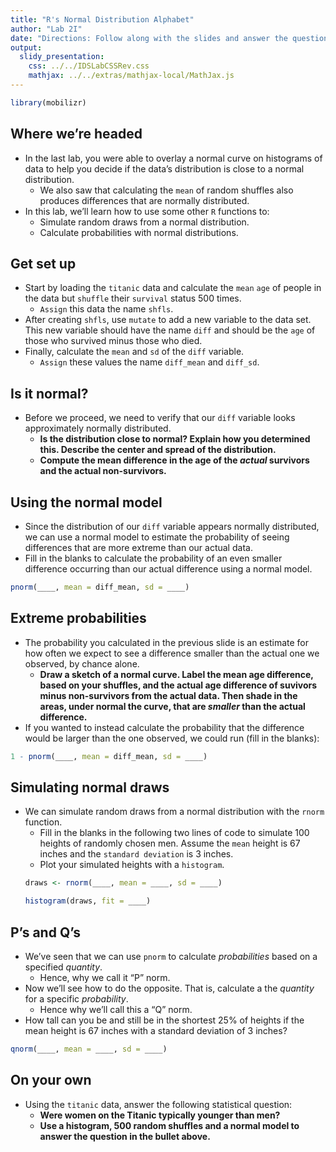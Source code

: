 ```yaml
---
title: "R's Normal Distribution Alphabet"
author: "Lab 2I"
date: "Directions: Follow along with the slides and answer the questions in **red** font in your journal."
output: 
  slidy_presentation: 
    css: ../../IDSLabCSSRev.css
    mathjax: ../../extras/mathjax-local/MathJax.js
---
```


```r
library(mobilizr)
```

## Where we're headed

- In the last lab, you were able to overlay a normal curve on histograms of data to help you decide if the data's distribution is close to a normal distribution.
    - We also saw that calculating the `mean` of random shuffles also produces differences that are normally distributed.
- In this lab, we'll learn how to use some other `R` functions to:
    - Simulate random draws from a normal distribution.
    - Calculate probabilities with normal distributions.


## Get set up

- Start by loading the `titanic` data and calculate the `mean` `age` of people in the data but `shuffle` their `survival` status 500 times.
    - `Assign` this data the name `shfls`.
- After creating `shfls`, use `mutate` to add a new variable to the data set. This new variable should have the name `diff` and should be the `age` of those who survived minus those who died.
- Finally, calculate the `mean` and `sd` of the `diff` variable.
    - `Assign` these values the name `diff_mean` and `diff_sd`.


## Is it normal?

- Before we proceed, we need to verify that our `diff` variable looks approximately normally distributed.
    - **Is the distribution close to normal? Explain how you determined this. Describe the center and spread of the distribution.**
    - **Compute the mean difference in the age of the _actual_ survivors and the actual non-survivors.**


## Using the normal model

- Since the distribution of our `diff` variable appears normally distributed, we can use a normal model to estimate the probability of seeing differences that are more extreme than our actual data.
- Fill in the blanks to calculate the probability of an even smaller difference occurring than our actual difference using a normal model.
```r
pnorm(____, mean = diff_mean, sd = ____)
```


## Extreme probabilities

- The probability you calculated in the previous slide is an estimate for how often we expect to see a difference smaller than the actual one we observed, by chance alone.
    - **Draw a sketch of a normal curve. Label the mean age difference, based on your shuffles, and the actual age difference of suvivors minus non-survivors from the actual data. Then shade in the areas, under normal the curve, that are _smaller_ than the actual difference.**
- If you wanted to instead calculate the probability that the difference would be larger than the one observed, we could run (fill in the blanks):
```r
1 - pnorm(____, mean = diff_mean, sd = ____)
```


## Simulating normal draws

- We can simulate random draws from a normal distribution with the `rnorm` function.
    - Fill in the blanks in the following two lines of code to simulate 100 heights of randomly chosen men. Assume the `mean` height is 67 inches and the `standard deviation` is 3 inches.  
    - Plot your simulated heights with a `histogram`.
```r
draws <- rnorm(____, mean = ____, sd = ____)
```
```r
histogram(draws, fit = ____)
```


## P's and Q's

- We've seen that we can use `pnorm` to calculate _probabilities_ based on a specified _quantity_.
    - Hence, why we call it "P" norm.
- Now we'll see how to do the opposite. That is, calculate a the _quantity_ for a specific _probability_.
    - Hence why we'll call this a "Q" norm.
- How tall can you be and still be in the shortest 25% of heights if the mean height is 67 inches with a standard deviation of 3 inches?
```r
qnorm(____, mean = ____, sd = ____)
```

## On your own

- Using the `titanic` data, answer the following statistical question:
    - **Were women on the Titanic typically younger than men?**
    - **Use a histogram, 500 random shuffles and a normal model to answer the question in the bullet above.**